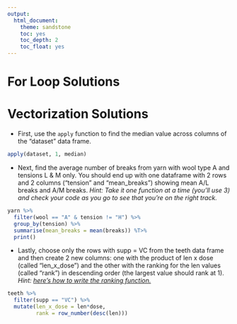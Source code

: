 ```yaml
---
output: 
  html_document:
    theme: sandstone
    toc: yes
    toc_depth: 2
    toc_float: yes
---
```


# For Loop Solutions




# Vectorization Solutions

- First, use the `apply` function to find the median value across columns of the "dataset" data frame.
```r
apply(dataset, 1, median)
```


- Next, find the average number of breaks from yarn with wool type A and tensions L & M only. You should end up with one dataframe with 2 rows and 2 columns ("tension" and "mean_breaks") showing mean A/L breaks and A/M breaks. *Hint: Take it one function at a time (you'll use 3) and check your code as you go to see that you're on the right track.*
```r
yarn %>%
  filter(wool == "A" & tension != "H") %>%
  group_by(tension) %>%
  summarise(mean_breaks = mean(breaks)) %T>%
  print()
```


- Lastly, choose only the rows with supp = VC from the teeth data frame and then create 2 new columns: one with the product of len x dose (called "len_x_dose") and the other with the ranking for the len values (called "rank") in descending order (the largest value should rank at 1). *Hint: [here's how to write the ranking function.](https://dplyr.tidyverse.org/reference/ranking.html)*
```r
teeth %>%
  filter(supp == "VC") %>%
  mutate(len_x_dose = len*dose,
         rank = row_number(desc(len)))
```

